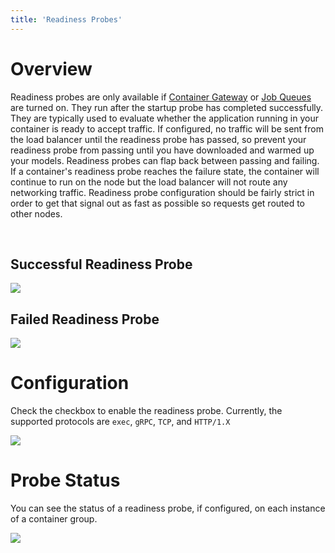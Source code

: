 ```yaml
---
title: 'Readiness Probes'
---
```


# Overview

Readiness probes are only available if [Container Gateway](/products/sce/networking) or
[Job Queues](/products/sce/job-queues/job-queues) are turned on. They run after the startup probe has completed
successfully. They are typically used to evaluate whether the application running in your container is ready to accept
traffic. If configured, no traffic will be sent from the load balancer until the readiness probe has passed, so prevent
your readiness probe from passing until you have downloaded and warmed up your models. Readiness probes can flap back
between passing and failing. If a container's readiness probe reaches the failure state, the container will continue to
run on the node but the load balancer will not route any networking traffic. Readiness probe configuration should be
fairly strict in order to get that signal out as fast as possible so requests get routed to other nodes.

<br />

## Successful Readiness Probe

<img src="/products/sce/container-groups/health-probes/images/readiness-success.png" />

<br />

## Failed Readiness Probe

<img src="/products/sce/container-groups/health-probes/images/readiness-failure.png" />

<br />

# Configuration

Check the checkbox to enable the readiness probe. Currently, the supported protocols are `exec`, `gRPC`, `TCP`, and
`HTTP/1.X`

<img src="/products/sce/container-groups/health-probes/images/readiness-tcp-config.png" />

<br />

# Probe Status

You can see the status of a readiness probe, if configured, on each instance of a container group.

<img src="/products/sce/container-groups/health-probes/images/portal-view-readiness.probe.png" />
